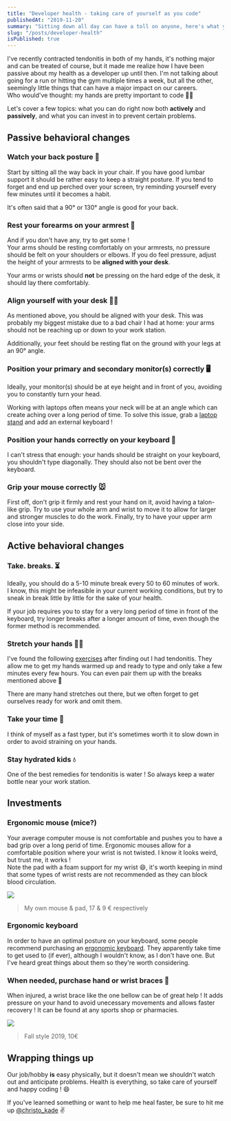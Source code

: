 ```yaml
---
title: "Developer health - taking care of yourself as you code"
publishedAt: "2019-11-20"
summary: "Sitting down all day can have a toll on anyone, here's what you should keep in mind."
slug: "/posts/developer-health"
isPublished: true
---
```


I've recently contracted tendonitis in both of my hands, it's nothing major and can be treated of course, but it made me realize how I have been passive about my health as a developer up until then. I'm not talking about going for a run or hitting the gym multiple times a week, but all the other, seemingly little things that can have a major impact on our careers.  
Who would've thought: my hands are pretty important to code 🤦‍♂️

Let's cover a few topics: what you can do right now both **actively** and **passively**, and what you can invest in to prevent certain problems.

## Passive behavioral changes

### Watch your back posture 📏

Start by sitting all the way back in your chair. If you have good lumbar support it should be rather easy to keep a straight posture. If you tend to forget and end up perched over your screen, try reminding yourself every few minutes until it becomes a habit.

It's often said that a 90° or 130° angle is good for your back.

### Rest your forearms on your armrest 💪

And if you don't have any, try to get some !  
Your arms should be resting comfortably on your armrests, no pressure should be felt on your shoulders or elbows. If you do feel pressure, adjust the height of your armrests to be **aligned with your desk**.

Your arms or wrists should **not** be pressing on the hard edge of the desk, it should lay there comfortably.

### Align yourself with your desk 👨‍💻

As mentioned above, you should be aligned with your desk. This was probably my biggest mistake due to a bad chair I had at home: your arms should not be reaching up or down to your work station.

Additionally, your feet should be resting flat on the ground with your legs at an 90° angle.

### Position your primary and secondary monitor(s) correctly 🖥

Ideally, your monitor(s) should be at eye height and in front of you, avoiding you to constantly turn your head.

Working with laptops often means your neck will be at an angle which can create aching over a long period of time. To solve this issue, grab a [laptop stand](https://www.amazon.com/Best-Sellers-Computers-Accessories-Laptop-Stands/zgbs/pc/3015409011) and add an external keyboard !

### Position your hands correctly on your keyboard 🤚

I can't stress that enough: your hands should be straight on your keyboard, you shouldn't type diagonally. They should also not be bent over the keyboard.

### Grip your mouse correctly 🐭

First off, don't grip it firmly and rest your hand on it, avoid having a talon-like grip. Try to use your whole arm and wrist to move it to allow for larger and stronger muscles to do the work. Finally, try to have your upper arm close into your side.

## Active behavioral changes

### Take. breaks. ⏳

Ideally, you should do a 5-10 minute break every 50 to 60 minutes of work.  
I know, this might be infeasible in your current working conditions, but try to sneak in break little by little for the sake of your health.

If your job requires you to stay for a very long period of time in front of the keyboard, try longer breaks after a longer amount of time, even though the former method is recommended.

### Stretch your hands 🙆‍♂️

I've found the following [exercises](https://www.summitmedicalgroup.com/library/adult_health/sma_wrist_tendonitis_exercises/) after finding out I had tendonitis. They allow me to get my hands warmed up and ready to type and only take a few minutes every few hours. You can even pair them up with the breaks mentioned above 🤯

There are many hand stretches out there, but we often forget to get ourselves ready for work and omit them.

### Take your time 🐌

I think of myself as a fast typer, but it's sometimes worth it to slow down in order to avoid straining on your hands.

### Stay hydrated kids 💧

One of the best remedies for tendonitis is water ! So always keep a water bottle near your work station.

## Investments

### Ergonomic mouse (mice?)

Your average computer mouse is not comfortable and pushes you to have a bad grip over a long perid of time. Ergonomic mouses allow for a comfortable position where your wrist is not twisted. I know it looks weird, but trust me, it works !  
Note the pad with a foam support for my wrist 😄, it's worth keeping in mind that some types of wrist rests are not recommended as they can block blood circulation.

![](https://thepracticaldev.s3.amazonaws.com/i/6nrtvw2t7n9ypb65dg0d.jpg)

> My own mouse & pad, 17 & 9 € respectively

### Ergonomic keyboard

In order to have an optimal posture on your keyboard, some people recommend purchasing an [ergonomic keyboard](https://www.google.com/search?q=ergonomic+keyboard&sxsrf=ACYBGNQsGkahPT8-u5JGU7Hg3r9cVRu-YA:1573632911910&source=lnms&tbm=isch&sa=X&ved=0ahUKEwjaoOK13-blAhVUQxUIHVc8Dw8Q_AUIEigB&biw=1680&bih=829). They apparently take time to get used to (if ever), although I wouldn't know, as I don't have one. But I've heard great things about them so they're worth considering.

### When needed, purchase hand or wrist braces 🤲

When injured, a wrist brace like the one bellow can be of great help ! It adds pressure on your hand to avoid unecessary movements and allows faster recovery ! It can be found at any sports shop or pharmacies.

![](https://thepracticaldev.s3.amazonaws.com/i/clmw7hx74fxwg03npzyx.jpg)

> Fall style 2019, 10€

## Wrapping things up

Our job/hobby **is** easy physically, but it doesn't mean we shouldn't watch out and anticipate problems. Health is everything, so take care of yourself and happy coding ! 😄

If you've learned something or want to help me heal faster, be sure to hit me up [@christo_kade](https://twitter.com/christo_kade) ✌️
